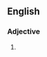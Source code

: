 ==English==

===Adjective===
{{en-adj}}
# {{context|rare|lang=en}} {{alternative form of|painstaking|lang=en}}
